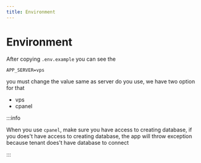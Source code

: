 ```yaml
---
title: Environment
---
```


# Environment

After copying `.env.example` you can see the

```shell
APP_SERVER=vps
```

you must change the value same as server do you use, we have two option for that

- vps
- cpanel

:::info

When you use `cpanel`, make sure you have access to creating database, if you does't have access to creating database, the app will throw exception because tenant does't have database to connect

:::
